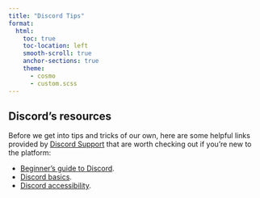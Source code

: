 ```yaml
---
title: "Discord Tips"
format:
  html: 
    toc: true
    toc-location: left
    smooth-scroll: true
    anchor-sections: true
    theme: 
      - cosmo
      - custom.scss
---
```


## Discord's resources

Before we get into tips and tricks of our own, here are some helpful links provided by [Discord Support](https://support.discord.com/) that are worth checking out if you're new to the platform:

* [Beginner's guide to Discord](https://support.discord.com/hc/en-us/articles/360045138571-Beginner-s-Guide-to-Discord). 
* [Discord basics](https://support.discord.com/hc/en-us/sections/360008206871-Discord-Basics).
* [Discord accessibility](https://support.discord.com/hc/en-us/articles/1500010454681-Accessibility-Settings-Tab). 
